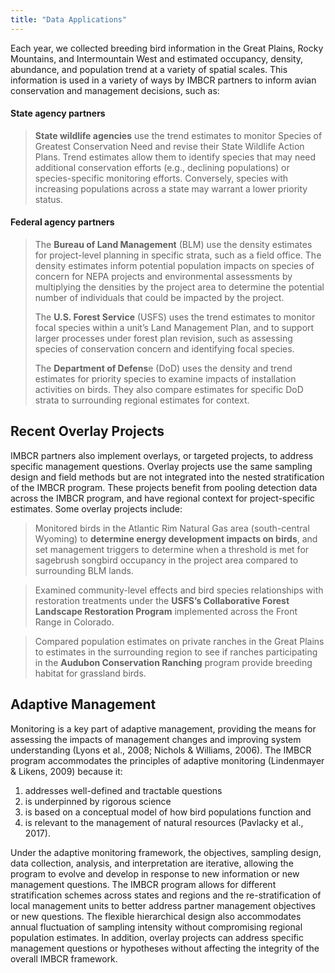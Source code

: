 ```yaml
---
title: "Data Applications"
---
```


Each year, we collected breeding bird information in the Great Plains, Rocky Mountains, and Intermountain West and estimated occupancy, density, abundance, and population trend at a variety of spatial scales. This information is used in a variety of ways by IMBCR partners to inform avian conservation and management decisions, such as:  

#### State agency partners
> **State wildlife agencies** use the trend estimates to monitor Species of Greatest Conservation Need and revise their State Wildlife Action Plans. Trend estimates allow them to identify species that may need additional conservation efforts (e.g., declining populations) or species-specific monitoring efforts. Conversely, species with increasing populations across a state may warrant a lower priority status.  

#### Federal agency partners
> The **Bureau of Land Management** (BLM) use the density estimates for project-level planning in specific strata, such as a field office. The density estimates inform potential population impacts on species of concern for NEPA projects and environmental assessments by multiplying the densities by the project area to determine the potential number of individuals that could be impacted by the project.  
>
> The **U.S. Forest Service** (USFS) uses the trend estimates to monitor focal species within a unit’s Land Management Plan, and to support larger processes under forest plan revision, such as assessing species of conservation concern and identifying focal species.  
>
> The **Department of Defens**e (DoD) uses the density and trend estimates for priority species to examine impacts of installation activities on birds. They also compare estimates for specific DoD strata to surrounding regional estimates for context.  

## Recent Overlay Projects

IMBCR partners also implement overlays, or targeted projects, to address specific management questions. Overlay projects use the same sampling design and field methods but are not integrated into the nested stratification of the IMBCR program. These projects benefit from pooling detection data across the IMBCR program, and have regional context for project-specific estimates. Some overlay projects include:  

> Monitored birds in the Atlantic Rim Natural Gas area (south-central Wyoming) to **determine energy development impacts on birds**, and set management triggers to determine when a threshold is met for sagebrush songbird occupancy in the project area compared to surrounding BLM lands.  

> Examined community-level effects and bird species relationships with restoration treatments under the **USFS’s Collaborative Forest Landscape Restoration Program** implemented across the Front Range in Colorado.  

> Compared population estimates on private ranches in the Great Plains to estimates in the surrounding region to see if ranches participating in the **Audubon Conservation Ranching** program provide breeding habitat for grassland birds.  

## Adaptive Management

Monitoring is a key part of adaptive management, providing the means for assessing the impacts of management changes and improving system understanding (Lyons et al., 2008; Nichols & Williams, 2006). The IMBCR program accommodates the principles of adaptive monitoring (Lindenmayer & Likens, 2009) because it:  

1. addresses well-defined and tractable questions  
2. is underpinned by rigorous science 
3. is based on a conceptual model of how bird populations function and  
4. is relevant to the management of natural resources (Pavlacky et al., 2017).  

Under the adaptive monitoring framework, the objectives, sampling design, data collection, analysis, and interpretation are iterative, allowing the program to evolve and develop in response to new information or new management questions. The IMBCR program allows for different stratification schemes across states and regions and the re-stratification of local management units to better address partner management objectives or new questions. The flexible hierarchical design also accommodates annual fluctuation of sampling intensity without compromising regional population estimates. In addition, overlay projects can address specific management questions or hypotheses without affecting the integrity of the overall IMBCR framework.  
